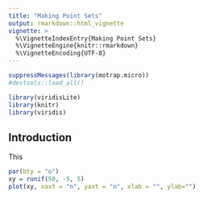 ```yaml
---
title: "Making Point Sets"
output: rmarkdown::html_vignette
vignette: >
  %\VignetteIndexEntry{Making Point Sets}
  %\VignetteEngine{knitr::rmarkdown}
  %\VignetteEncoding{UTF-8}
---
```


```r
suppressMessages(library(motrap.micro))
#devtools::load_all() 
```

```r
library(viridisLite)
library(knitr)
library(viridis)
```

## Introduction 

This
```r
par(bty = "o")
xy = runif(50, -5, 5)
plot(xy, xaxt = "n", yaxt = "n", xlab = "", ylab="")
```

